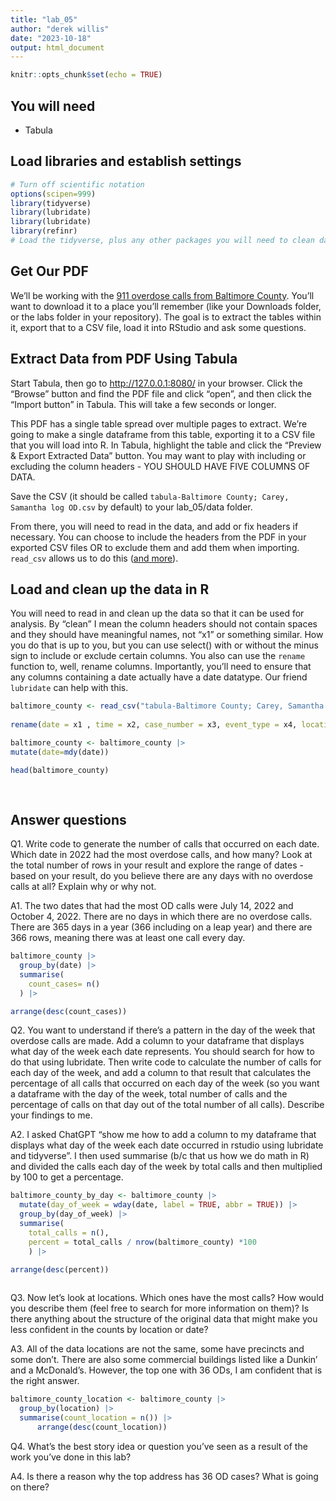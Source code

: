 ```yaml
---
title: "lab_05"
author: "derek willis"
date: "2023-10-18"
output: html_document
---
```


```r
knitr::opts_chunk$set(echo = TRUE)
```

## You will need

-   Tabula

## Load libraries and establish settings

```r
# Turn off scientific notation
options(scipen=999)
library(tidyverse)
library(lubridate)
library(lubridate)
library(refinr)
# Load the tidyverse, plus any other packages you will need to clean data and work with dates.

```

## Get Our PDF

We'll be working with the [911 overdose calls from Baltimore County](https://drive.google.com/file/d/1qkYuojGF_6WKFr5aNQxmewDzcKyOiJFr/view?usp=share_link). You'll want to download it to a place you'll remember (like your Downloads folder, or the labs folder in your repository). The goal is to extract the tables within it, export that to a CSV file, load it into RStudio and ask some questions.

## Extract Data from PDF Using Tabula

Start Tabula, then go to <http://127.0.0.1:8080/> in your browser. Click the "Browse" button and find the PDF file and click "open", and then click the "Import button" in Tabula. This will take a few seconds or longer.

This PDF has a single table spread over multiple pages to extract. We're going to make a single dataframe from this table, exporting it to a CSV file that you will load into R. In Tabula, highlight the table and click the "Preview & Export Extracted Data" button. You may want to play with including or excluding the column headers - YOU SHOULD HAVE FIVE COLUMNS OF DATA.

Save the CSV (it should be called `tabula-Baltimore County; Carey, Samantha log OD.csv` by default) to your lab_05/data folder.

From there, you will need to read in the data, and add or fix headers if necessary. You can choose to include the headers from the PDF in your exported CSV files OR to exclude them and add them when importing. `read_csv` allows us to do this ([and more](https://readr.tidyverse.org/reference/read_delim.html)).

## Load and clean up the data in R

You will need to read in and clean up the data so that it can be used for analysis. By "clean" I mean the column headers should not contain spaces and they should have meaningful names, not "x1" or something similar. How you do that is up to you, but you can use select() with or without the minus sign to include or exclude certain columns. You also can use the `rename` function to, well, rename columns. Importantly, you'll need to ensure that any columns containing a date actually have a date datatype. Our friend `lubridate` can help with this.

```r
baltimore_county <- read_csv("tabula-Baltimore County; Carey, Samantha log OD.csv", col_names = FALSE) |> clean_names() |>
  
rename(date = x1 , time = x2, case_number = x3, event_type = x4, location = x5)

baltimore_county <- baltimore_county |>
mutate(date=mdy(date))

head(baltimore_county)
  
  

```

## Answer questions

Q1. Write code to generate the number of calls that occurred on each date. Which date in 2022 had the most overdose calls, and how many? Look at the total number of rows in your result and explore the range of dates - based on your result, do you believe there are any days with no overdose calls at all? Explain why or why not.

A1. The two dates that had the most OD calls were July 14, 2022 and October 4, 2022. There are no days in which there are no overdose calls. There are 365 days in a year (366 including on a leap year) and there are 366 rows, meaning there was at least one call every day. 

```r
baltimore_county |>
  group_by(date) |>
  summarise(
    count_cases= n()
  ) |>

arrange(desc(count_cases))
```

Q2. You want to understand if there's a pattern in the day of the week that overdose calls are made. Add a column to your dataframe that displays what day of the week each date represents. You should search for how to do that using lubridate. Then write code to calculate the number of calls for each day of the week, and add a column to that result that calculates the percentage of all calls that occurred on each day of the week (so you want a dataframe with the day of the week, total number of calls and the percentage of calls on that day out of the total number of all calls). Describe your findings to me.

A2. I asked ChatGPT "show me how to add a column to my dataframe that displays what day of the week each date occurred in rstudio using lubridate and tidyverse". I then used summarise (b/c that us how we do math in R) and divided the calls each day of the week by total calls and then multiplied by 100 to get a percentage.

```r
baltimore_county_by_day <- baltimore_county |>
  mutate(day_of_week = wday(date, label = TRUE, abbr = TRUE)) |>
  group_by(day_of_week) |>
  summarise(
    total_calls = n(),
    percent = total_calls / nrow(baltimore_county) *100
    ) |>

arrange(desc(percent))
  
```

Q3. Now let's look at locations. Which ones have the most calls? How would you describe them (feel free to search for more information on them)? Is there anything about the structure of the original data that might make you less confident in the counts by location or date?

A3. All of the data locations are not the same, some have precincts and some don't. There are also some commercial buildings listed like a Dunkin' and a McDonald's. However, the top one with 36 ODs, I am confident that is the right answer. 

```r
baltimore_county_location <- baltimore_county |>
  group_by(location) |>
  summarise(count_location = n()) |>
      arrange(desc(count_location))
```

Q4. What's the best story idea or question you've seen as a result of the work you've done in this lab?

A4. Is there a reason why the top address has 36 OD cases? What is going on there?
